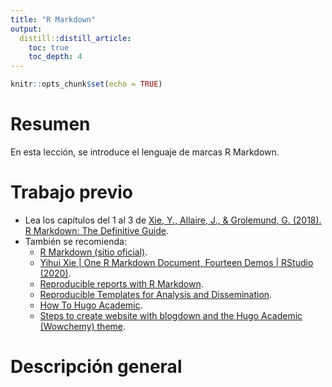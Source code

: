 ```yaml
---
title: "R Markdown"
output: 
  distill::distill_article:
    toc: true
    toc_depth: 4
---
```


```r
knitr::opts_chunk$set(echo = TRUE)
```

# Resumen
En esta lección, se introduce el lenguaje de marcas R Markdown.

# Trabajo previo
- Lea los capítulos del 1 al 3 de [Xie, Y., Allaire, J., & Grolemund, G. (2018). R Markdown: The Definitive Guide](https://bookdown.org/yihui/rmarkdown/).
- También se recomienda:
    - [R Markdown (sitio oficial)](https://rmarkdown.rstudio.com/).  
    - [Yihui Xie | One R Markdown Document, Fourteen Demos | RStudio (2020)](https://www.youtube.com/watch?v=qLEkUjxk7e8).  
    - [Reproducible reports with R Markdown](https://rmarkdown-shilaan.netlify.app/).  
    - [Reproducible Templates for Analysis and Dissemination](https://www.coursera.org/learn/reproducible-templates-analysis).  
    - [How To Hugo Academic](https://www.youtube.com/watch?v=BHpkLJieXPE).  
    - [Steps to create website with blogdown and the Hugo Academic (Wowchemy) theme](https://www.emmanuelteitelbaum.com/post/create-a-website-with-blogdown-and-hugo/).    
    

# Descripción general
